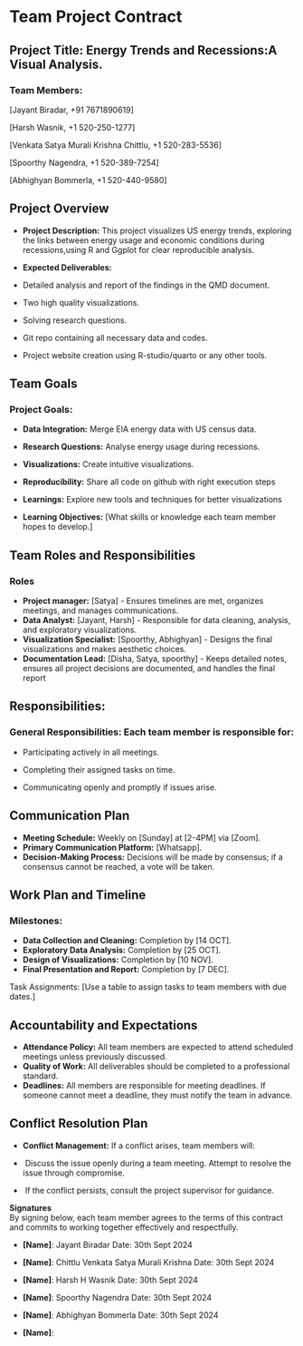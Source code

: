 # Team Project Contract

## Project Title: Energy Trends and Recessions:A Visual Analysis.

### Team Members:

\[Jayant Biradar, +91 7671890619\]

\[Harsh Wasnik, +1 520-250-1277\]

\[Venkata Satya Murali Krishna Chittlu, +1 520-283-5536\]

\[Spoorthy Nagendra, +1 520-389-7254\]

\[Abhighyan Bommerla, +1 520-440-9580\]

## Project Overview

-   **Project Description:** This project visualizes US energy trends, exploring the links between energy usage and economic conditions during recessions,using R and Ggplot for clear reproducible analysis.\

-   **Expected Deliverables:**

-   Detailed analysis and report of the findings in the QMD document.

-   Two high quality visualizations.

-   Solving research questions.

-   Git repo containing all necessary data and codes.

-   Project website creation using R-studio/quarto or any other tools.

## Team Goals

### Project Goals:

-   **Data Integration:** Merge EIA energy data with US census data.

-   **Research Questions:** Analyse energy usage during recessions.

-   **Visualizations:** Create intuitive visualizations.

-   **Reproducibility:** Share all code on github with right execution steps

-   **Learnings:** Explore new tools and techniques for better visualizations

-   **Learning Objectives:** \[What skills or knowledge each team member hopes to develop.\]

## Team Roles and Responsibilities

### Roles

-   **Project manager:** \[Satya\] - Ensures timelines are met, organizes meetings, and manages communications.
-   **Data Analyst:** \[Jayant, Harsh\] - Responsible for data cleaning, analysis, and exploratory visualizations.
-   **Visualization Specialist:** \[Spoorthy, Abhighyan\] - Designs the final visualizations and makes aesthetic choices.
-   **Documentation Lead:** \[Disha, Satya, spoorthy\] - Keeps detailed notes, ensures all project decisions are documented, and handles the final report

## Responsibilities:

### General Responsibilities: Each team member is responsible for:

-   Participating actively in all meetings.

-   Completing their assigned tasks on time.

-   Communicating openly and promptly if issues arise.

## Communication Plan

-   **Meeting Schedule:** Weekly on \[Sunday\] at \[2-4PM\] via \[Zoom\].
-   **Primary Communication Platform:** \[Whatsapp\].
-   **Decision-Making Process:** Decisions will be made by consensus; if a consensus cannot be reached, a vote will be taken.

## Work Plan and Timeline

### Milestones:

-   **Data Collection and Cleaning:** Completion by \[14 OCT\].
-   **Exploratory Data Analysis:** Completion by \[25 OCT\].
-   **Design of Visualizations:** Completion by \[10 NOV\].
-   **Final Presentation and Report:** Completion by \[7 DEC\].

Task Assignments: \[Use a table to assign tasks to team members with due dates.\]

## Accountability and Expectations

-   **Attendance Policy:** All team members are expected to attend scheduled meetings unless previously discussed.
-   **Quality of Work:** All deliverables should be completed to a professional standard.
-   **Deadlines:** All members are responsible for meeting deadlines. If someone cannot meet a deadline, they must notify the team in advance.

## Conflict Resolution Plan

-   **Conflict Management:** If a conflict arises, team members will:

-    Discuss the issue openly during a team meeting. Attempt to resolve the issue through compromise.

-    If the conflict persists, consult the project supervisor for guidance.

**Signatures**\
By signing below, each team member agrees to the terms of this contract and commits to working together effectively and respectfully.


-   **\[Name\]**:                 Jayant Biradar                  Date: 30th Sept 2024
-   **\[Name\]**:        Chittlu Venkata Satya Murali Krishna     Date: 30th Sept 2024

-   **\[Name\]**:                 Harsh H Wasnik                  Date: 30th Sept 2024

-   **\[Name\]**:               Spoorthy Nagendra                 Date: 30th Sept 2024
-   **\[Name\]**:               Abhighyan Bommerla                Date: 30th Sept 2024
-   **\[Name\]**:


